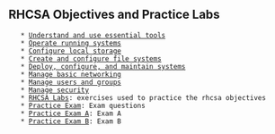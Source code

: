 == RHCSA Objectives and Practice Labs ==

    * [[Understand and use essential tools]]
    * [[Operate running systems]]
    * [[Configure local storage]]
    * [[Create and configure file systems]]
    * [[Deploy, configure, and maintain systems]]
    * [[Manage basic networking]]
    * [[Manage users and groups]]
    * [[Manage security]]
    * [[RHCSA Labs]]: exercises used to practice the rhcsa objectives
    * [[Practice Exam]]: Exam questions
    * [[Practice Exam A]]: Exam A
    * [[Practice Exam B]]: Exam B
